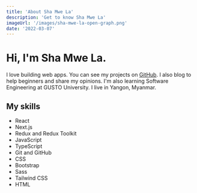 ```yaml
---
title: 'About Sha Mwe La'
description: 'Get to know Sha Mwe La'
imageUrl: '/images/sha-mwe-la-open-graph.png'
date: '2022-03-07'
---
```


# Hi, I'm Sha Mwe La.

<ShaMweLaImage />

I love building web apps. You can see my projects on [GitHub](https://github.com/shamwela). I also blog to help beginners and share my opinions. I'm also learning Software Engineering at GUSTO University. I live in Yangon, Myanmar.

## My skills

- React
- Next.js
- Redux and Redux Toolkit
- JavaScript
- TypeScript
- Git and GitHub
- CSS
- Bootstrap
- Sass
- Tailwind CSS
- HTML
